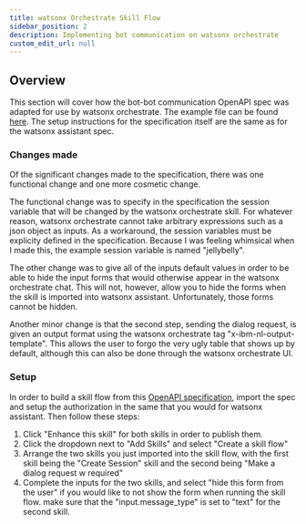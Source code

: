 ```yaml
---
title: watsonx Orchestrate Skill Flow
sidebar_position: 2
description: Implementing bot communication on watsonx orchestrate
custom_edit_url: null
---
```


## Overview
This section will cover how the bot-bot communication OpenAPI spec was adapted for use by watsonx orchestrate. The example file can be found [here](https://github.ibm.com/ibm-client-engineering/solution-watsonx-orchestrate/tree/main/assets/openAPI_specs/otherBot/wxo_otherBot_v2_OAS.yaml). The setup instructions for the specification itself are the same as for the watsonx assistant spec.

### Changes made
Of the significant changes made to the specification, there was one functional change and one more cosmetic change.

The functional change was to specify in the specification the session variable that will be changed by the watsonx orchestrate skill. For whatever reason, watsonx orchestrate cannot take arbitrary expressions such as a json object as inputs. As a workaround, the session variables must be explicity defined in the specification. Because I was feeling whimsical when I made this, the example session variable is named "jellybelly".

The other change was to give all of the inputs default values in order to be able to hide the input forms that would otherwise appear in the watsonx orchestrate chat. This will not, however, allow you to hide the forms when the skill is imported into watsonx assistant. Unfortunately, those forms cannot be hidden.

Another minor change is that the second step, sending the dialog request, is given an output format using the watsonx orchestrate tag "x-ibm-nl-output-template". This allows the user to forgo the very ugly table that shows up by default, although this can also be done through the watsonx orchestrate UI.

### Setup

In order to build a skill flow from this [OpenAPI specification](https://github.ibm.com/ibm-client-engineering/solution-watsonx-orchestrate/blob/main/assets/openAPI_specs/otherBot/wxo_otherBot_v2_OAS.yaml), import the spec and setup the authorization in the same that you would for watsonx assistant. Then follow these steps:
1. Click "Enhance this skill" for both skills in order to publish them.
2. Click the dropdown next to "Add Skills" and select "Create a skill flow"
3. Arrange the two skills you just imported into the skill flow, with the first skill being the "Create Session" skill and the second being "Make a dialog request w required"
4. Complete the inputs for the two skills, and select "hide this form from the user" if you would like to not show the form when running the skill flow. make sure that the "input.message_type" is set to "text" for the second skill.
